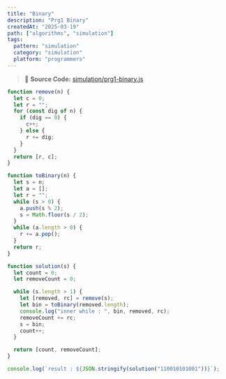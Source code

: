 ```yaml
---
title: "Binary"
description: "Prg1 Binary"
createdAt: "2025-03-19"
path: ["algorithms", "simulation"]
tags:
  pattern: "simulation"
  category: "simulation"
  platform: "programmers"
---
```


> 📌 **Source Code:** [simulation/prg1-binary.js](https://github.com/0teklee/pattern-recognition/tree/main/site/content/simulation/prg1-binary.js)

```js
function remove(n) {
  let c = 0;
  let r = "";
  for (const dig of n) {
    if (dig == 0) {
      c++;
    } else {
      r += dig;
    }
  }
  return [r, c];
}

function toBinary(n) {
  let s = n;
  let a = [];
  let r = "";
  while (s > 0) {
    a.push(s % 2);
    s = Math.floor(s / 2);
  }
  while (a.length > 0) {
    r += a.pop();
  }
  return r;
}

function solution(s) {
  let count = 0;
  let removeCount = 0;

  while (s.length > 1) {
    let [removed, rc] = remove(s);
    let bin = toBinary(removed.length);
    console.log("inner while : ", bin, removed, rc);
    removeCount += rc;
    s = bin;
    count++;
  }

  return [count, removeCount];
}

console.log(`result : ${JSON.stringify(solution("110010101001"))}`);
```
